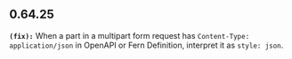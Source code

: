 ## 0.64.25
**`(fix):`** When a part in a multipart form request has `Content-Type: application/json` in OpenAPI or Fern Definition, interpret it as `style: json`.


